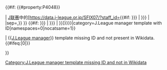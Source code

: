 {{#if: {{{1<includeonly>|</includeonly>}}} {{{id|}}} {{#property:P4048}}

| [[J联赛]]中的[https://data.j-league.or.jp/SFIX07/?staff_id={{#if: {{{1|{{{id<includeonly>|</includeonly>}}}}}} | {{{1|{{{id}}}}}} | {{First word|1={{#property:P4048}}|sep=,}} }} {{#if: {{{2|{{{name<includeonly>|</includeonly>}}}}}} | {{{2|{{{name}}}}}} | {{PAGENAMEBASE}} }}]{{ja}}<includeonly>{{EditAtWikidata|pid=P4048|{{{1|{{{id|}}}}}}}}</includeonly>{{WikidataCheck|property=P4048|value={{{1|{{{id|}}}}}}|category=J.League manager template with ID|namespaces=0|nocatsame=1}}

| <span class="error">&#123;&#123;[[Template:J.League manager|J.League manager]]&#125;&#125; template missing ID and not present in Wikidata.</span>{{#ifeq:{{NAMESPACENUMBER}}|0|[[Category:J.League manager template missing ID and not in Wikidata]]}}

}}<noinclude>
{{Documentation}}<!-- Please add categories to the /doc subpage & add interwikis to Wikidata. -->
</noinclude>